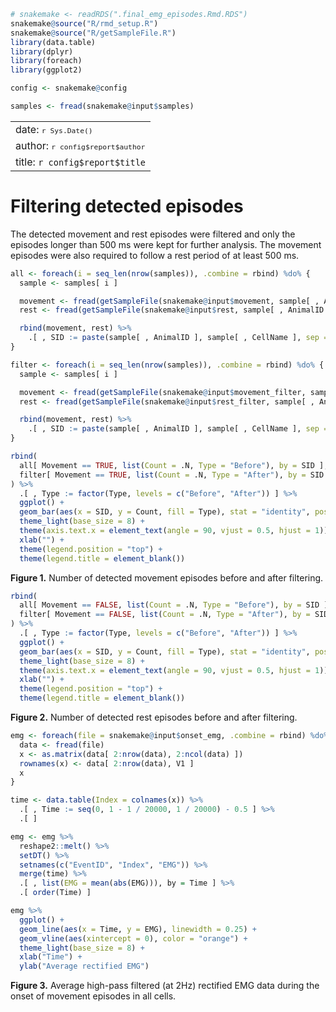 ```r
# snakemake <- readRDS(".final_emg_episodes.Rmd.RDS")
snakemake@source("R/rmd_setup.R")
snakemake@source("R/getSampleFile.R")
library(data.table)
library(dplyr)
library(foreach)
library(ggplot2)

config <- snakemake@config

samples <- fread(snakemake@input$samples)
```

---
date: <small>`r Sys.Date()`</small>
author: <small>`r config$report$author`</small>
title: `r config$report$title`
---

# Filtering detected episodes

The detected movement and rest episodes were filtered and only the episodes longer than 500 ms were kept for further analysis. The movement episodes were also required to follow a rest period of at least 500 ms.

```r
all <- foreach(i = seq_len(nrow(samples)), .combine = rbind) %do% {
  sample <- samples[ i ]

  movement <- fread(getSampleFile(snakemake@input$movement, sample[ , AnimalID ], sample[ , CellName ]))
  rest <- fread(getSampleFile(snakemake@input$rest, sample[ , AnimalID ], sample[ , CellName ]))

  rbind(movement, rest) %>%
    .[ , SID := paste(sample[ , AnimalID ], sample[ , CellName ], sep = "_") ]
}

filter <- foreach(i = seq_len(nrow(samples)), .combine = rbind) %do% {
  sample <- samples[ i ]

  movement <- fread(getSampleFile(snakemake@input$movement_filter, sample[ , AnimalID ], sample[ , CellName ]))
  rest <- fread(getSampleFile(snakemake@input$rest_filter, sample[ , AnimalID ], sample[ , CellName ]))

  rbind(movement, rest) %>%
    .[ , SID := paste(sample[ , AnimalID ], sample[ , CellName ], sep = "_") ]
}
```

```r
rbind(
  all[ Movement == TRUE, list(Count = .N, Type = "Before"), by = SID ],
  filter[ Movement == TRUE, list(Count = .N, Type = "After"), by = SID ]
) %>%
  .[ , Type := factor(Type, levels = c("Before", "After")) ] %>%
  ggplot() +
  geom_bar(aes(x = SID, y = Count, fill = Type), stat = "identity", position = "dodge") +
  theme_light(base_size = 8) +
  theme(axis.text.x = element_text(angle = 90, vjust = 0.5, hjust = 1)) +
  xlab("") +
  theme(legend.position = "top") +
  theme(legend.title = element_blank())
```

**Figure 1.** Number of detected movement episodes before and after filtering.

```r
rbind(
  all[ Movement == FALSE, list(Count = .N, Type = "Before"), by = SID ],
  filter[ Movement == FALSE, list(Count = .N, Type = "After"), by = SID ]
) %>%
  .[ , Type := factor(Type, levels = c("Before", "After")) ] %>%
  ggplot() +
  geom_bar(aes(x = SID, y = Count, fill = Type), stat = "identity", position = "dodge") +
  theme_light(base_size = 8) +
  theme(axis.text.x = element_text(angle = 90, vjust = 0.5, hjust = 1)) +
  xlab("") +
  theme(legend.position = "top") +
  theme(legend.title = element_blank())
```

**Figure 2.** Number of detected rest episodes before and after filtering.

```r
emg <- foreach(file = snakemake@input$onset_emg, .combine = rbind) %do% {
  data <- fread(file)
  x <- as.matrix(data[ 2:nrow(data), 2:ncol(data) ])
  rownames(x) <- data[ 2:nrow(data), V1 ]
  x
}

time <- data.table(Index = colnames(x)) %>%
  .[ , Time := seq(0, 1 - 1 / 20000, 1 / 20000) - 0.5 ] %>%
  .[ ]

emg <- emg %>%
  reshape2::melt() %>%
  setDT() %>%
  setnames(c("EventID", "Index", "EMG")) %>%
  merge(time) %>%
  .[ , list(EMG = mean(abs(EMG))), by = Time ] %>%
  .[ order(Time) ]

emg %>%
  ggplot() +
  geom_line(aes(x = Time, y = EMG), linewidth = 0.25) +
  geom_vline(aes(xintercept = 0), color = "orange") +
  theme_light(base_size = 8) +
  xlab("Time") +
  ylab("Average rectified EMG")
```

**Figure 3.** Average high-pass filtered (at 2Hz) rectified EMG data during the onset of movement episodes in all cells.
